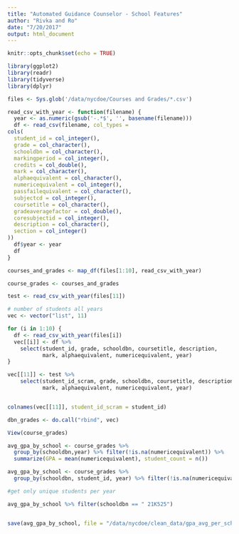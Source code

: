 ```yaml
---
title: "Automated Guidance Counselor - School Features"
author: "Rivka and Ro"
date: "7/20/2017"
output: html_document
---
```


```r
knitr::opts_chunk$set(echo = TRUE)

library(ggplot2)
library(readr)
library(tidyverse)
library(dplyr)

files <- Sys.glob('/data/nycdoe/Courses and Grades/*.csv')

read_csv_with_year <- function(filename) {
  year <- as.numeric(gsub('-.*$', '', basename(filename)))
  df <- read_csv(filename, col_types = 
cols(
  student_id = col_integer(),
  grade = col_character(),
  schooldbn = col_character(),
  markingperiod = col_integer(),
  credits = col_double(),
  mark = col_character(),
  alphaequivalent = col_character(),
  numericequivalent = col_integer(),
  passfailequivalent = col_character(),
  subjectcd = col_integer(),
  coursetitle = col_character(),
  gradeaveragefactor = col_double(),
  coresubjectid = col_integer(),
  description = col_character(),
  section = col_integer()
))
  df$year <- year
  df
}

courses_and_grades <- map_df(files[1:10], read_csv_with_year)

course_grades <- courses_and_grades

test <- read_csv_with_year(files[11])

# number of students all years
vec <- vector("list", 11)

for (i in 1:10) {
  df <- read_csv_with_year(files[i])
  vec[[i]] <- df %>%
    select(student_id, grade, schooldbn, coursetitle, description,
           mark, alphaequivalent, numericequivalent, year)
}

vec[[11]] <- test %>%
    select(student_id_scram, grade, schooldbn, coursetitle, description,
           mark, alphaequivalent, numericequivalent, year)


colnames(vec[[11]], student_id_scram = student_id)

dbn_grades <- do.call("rbind", vec)

```

```r
View(course_grades)

avg_gpa_by_school <- course_grades %>% 
  group_by(schooldbn,year) %>% filter(!is.na(numericequivalent)) %>%
  summarize(GPA = mean(numericequivalent), student_count = n())

avg_gpa_by_school <- course_grades %>% 
  group_by(schooldbn, student_id, year) %>% filter(!is.na(numericequivalent))

#get only unique students per year

avg_gpa_by_school %>% filter(schooldbn == "	21K525")


save(avg_gpa_by_school, file = "/data/nycdoe/clean_data/gpa_avg_per_school.Rdata")


```
